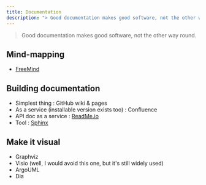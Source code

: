 ```yaml
---
title: Documentation
description: "> Good documentation makes good software, not the other way round."
---
```


> Good documentation makes good software, not the other way round.

## Mind-mapping

* [FreeMind ](http://freemind.sourceforge.net/wiki/index.php/Main_Page) 

## Building documentation

* Simplest thing : GitHub wiki & pages
* As a service (installable version exists too) : Confluence
* API doc as a service : [ReadMe.io](http://readme.io/)
* Tool : [Sphinx ](http://sphinx-doc.org/)

## Make it visual

* Graphviz
* Visio (well, I would avoid this one, but it's still widely used)
* ArgoUML
* Dia